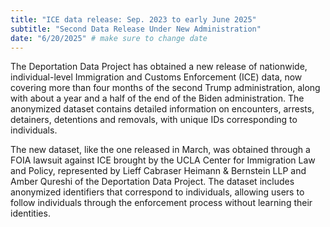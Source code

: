 ```yaml
---
title: "ICE data release: Sep. 2023 to early June 2025"
subtitle: "Second Data Release Under New Administration"
date: "6/20/2025" # make sure to change date
---
```


The Deportation Data Project has obtained a new release of nationwide, individual-level Immigration and Customs Enforcement (ICE) data, now covering more than four months of the second Trump administration, along with about a year and a half of the end of the Biden administration. The anonymized dataset contains detailed information on encounters, arrests, detainers, detentions and removals, with unique IDs corresponding to individuals.
 
The new dataset, like the one released in March, was obtained through a FOIA lawsuit against ICE brought by the UCLA Center for Immigration Law and Policy, represented by Lieff Cabraser Heimann & Bernstein LLP and Amber Qureshi of the Deportation Data Project. The dataset includes anonymized identifiers that correspond to individuals, allowing users to follow individuals through the enforcement process without learning their identities. 
